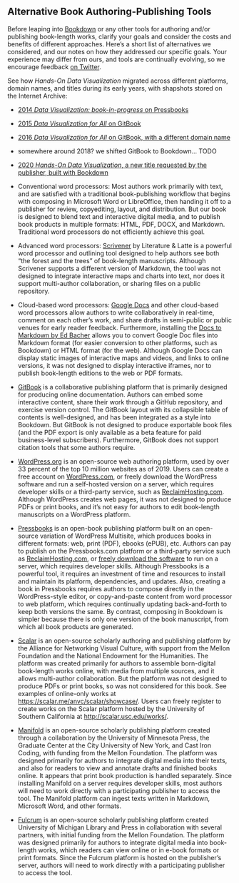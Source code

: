 ## Alternative Book Authoring-Publishing Tools {- #alternative}

Before leaping into [Bookdown](https://bookdown.org) or any other tools for authoring and/or publishing book-length works, clarify your goals and consider the costs and benefits of different approaches. Here's a short list of alternatives we considered, and our notes on how they addressed our specific goals. Your experience may differ from ours, and tools are continually evolving, so we encourage feedback [on Twitter](https://twitter.com/doughertyjack).

 See how *Hands-On Data Visualization* migrated across different platforms, domain names, and titles during its early years, with shapshots stored on the Internet Archive:

- [2014 *Data Visualization: book-in-progress* on Pressbooks](https://web.archive.org/web/20140418093523/http://epress.trincoll.edu/dataviz)
- [2015 *Data Visualization for All* on GitBook](https://web.archive.org/web/20150608174937/http://www.datavizbook.org/)
- [2016 *Data Visualization for All* on GitBook, with a different domain name](https://web.archive.org/web/20160331084618/http://www.datavizforall.org/)
- somewhere around 2018? we shifted GitBook to Bookdown... TODO
- [2020 *Hands-On Data Visualization*, a new title requested by the publisher, built with Bookdown](https://web.archive.org/web/20200605005118/https://handsondataviz.org/)

- Conventional word processors: Most authors work primarily with text, and are satisfied with a traditional book-publishing workflow that begins with composing in Microsoft Word or LibreOffice, then handing it off to a publisher for review, copyediting, layout, and distribution. But our book is designed to blend text and interactive digital media, and to publish book products in multiple formats: HTML, PDF, DOCX, and Markdown. Traditional word processors do not efficiently achieve this goal.

- Advanced word processors: [Scrivener](https://www.literatureandlatte.com/scrivener) by Literature & Latte is a powerful word processor and outlining tool designed to help authors see both "the forest and the trees" of book-length manuscripts. Although Scrivener supports a different version of Markdown, the tool was not designed to integrate interactive maps and charts into text, nor does it support multi-author collaboration, or sharing files on a public repository.

- Cloud-based word processors: [Google Docs](http://docs.google.com) and other cloud-based word processors allow authors to write collaboratively in real-time, comment on each other's work, and share drafts in semi-public or public venues for early reader feedback. Furthermore, installing the [Docs to Markdown by Ed Bacher](https://github.com/evbacher/gd2md-html/wiki) allows you to convert Google Doc files into Markdown format (for easier conversion to other platforms, such as Bookdown) or HTML format (for the web). Although Google Docs can display static images of interactive maps and videos, and links to online versions, it was not designed to display interactive iframes, nor to publish book-length editions to the web or PDF formats.

- [GitBook](https://www.gitbook.com) is a collaborative publishing platform that is primarily designed for producing online documentation. Authors can embed some interactive content, share their work through a GitHub repository, and exercise version control. The GitBook layout with its collapsible table of contents is well-designed, and has been integrated as a style into Bookdown. But GitBook is not designed to produce exportable book files (and the PDF export is only available as a beta feature for paid business-level subscribers). Furthermore, GitBook does not support citation tools that some authors require.

- [WordPress.org](http://wordpress.org) is an open-source web authoring platform, used by over 33 percent of the top 10 million websites as of 2019. Users can create a free account on [WordPress.com](http://wordpress.com), or freely download the WordPress software and run a self-hosted version on a server, which requires developer skills or a third-party service, such as [ReclaimHosting.com](http://reclaimhosting.com). Although WordPress creates web pages, it was not designed to produce PDFs or print books, and it's not easy for authors to edit book-length manuscripts on a WordPress platform.

- [Pressbooks](http://pressbooks.com) is an open-book publishing platform built on an open-source variation of WordPress Multisite, which produces books in different formats: web, print (PDF), ebooks (ePUB), etc. Authors can pay to publish on the Pressbooks.com platform or a third-party service such as [ReclaimHosting.com](http://reclaimhosting.com), or [freely download the software](https://github.com/pressbooks) to run on a server, which requires developer skills. Although Pressbooks is a powerful tool, it requires an investment of time and resources to install and maintain its platform, dependencies, and updates. Also, creating a book in Pressbooks requires authors to compose directly in the WordPress-style editor, or copy-and-paste content from word processor to web platform, which requires continually updating back-and-forth to keep both versions the same. By contrast, composing in Bookdown is simpler because there is only one version of the book manuscript, from which all book products are generated.

- [Scalar](https://scalar.me/) is an open-source scholarly authoring and publishing platform by the Alliance for Networking Visual Culture, with support from the Mellon Foundation and the National Endowment for the Humanities. The platform was created primarily for authors to assemble born-digital book-length works online, with media from multiple sources, and it allows multi-author collaboration. But the platform was not designed to produce PDFs or print books, so was not considered for this book. See examples of online-only works at <https://scalar.me/anvc/scalar/showcase/>. Users can freely register to create works on the Scalar platform hosted by the University of Southern California at <http://scalar.usc.edu/works/>.

- [Manifold](https://manifoldapp.org) is an open-source scholarly publishing platform created through a collaboration by the University of Minnesota Press, the Graduate Center at the City University of New York, and Cast Iron Coding, with funding from the Mellon Foundation. The platform was designed primarily for authors to integrate digital media into their texts, and also for readers to view and annotate drafts and finished books online. It appears that print book production is handled separately. Since installing Manifold on a server requires developer skills, most authors will need to work directly with a participating publisher to access the tool. The Manifold platform can ingest texts written in Markdown, Microsoft Word, and other formats.

- [Fulcrum](https://www.fulcrum.org/) is an open-source scholarly publishing platform created University of Michigan Library and Press in collaboration with several partners, with initial funding from the Mellon Foundation. The platform was designed primarily for authors to integrate digital media into book-length works, which readers can view online or in e-book formats or print formats. Since the Fulcrum platform is hosted on the publisher's server, authors will need to work directly with a participating publisher to access the tool.

